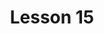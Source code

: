 ---
title: Lesson 15
description: Benchmark, checking conditionals, while loops, for loops, infinite loops and breaks
---